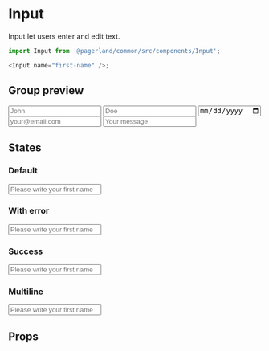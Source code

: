 


<Meta title="Themes/Landing/Form/Input" component={Input} />

# Input

Input let users enter and edit text.

```js
import Input from '@pagerland/common/src/components/Input';

<Input name="first-name" />;
```

## Group preview

<Preview>
  <Theme>
    <Input name="first-name" label="First name" placeholder="John" />
    <Input name="last-name" label="Last name" placeholder="Doe" />
    <Input name="birth-date" label="Birth date" type="date" />
    <Input name="email" label="E-mail address" type="email" placeholder="your@email.com" />
    <Input multiline name="message" label="Message" placeholder="Your message" />
  </Theme>
</Preview>

## States

### Default

<Preview>
  <Story name="Default">
    <Theme>
      <Input name="first-name" label="First name" placeholder="Please write your first name" />
    </Theme>
  </Story>
</Preview>

### With error

<Preview>
  <Story name="With error">
    <Theme>
      <Input
        name="first-name"
        label="First name"
        placeholder="Please write your first name"
        error="Given name doesn't exists"
      />
    </Theme>
  </Story>
</Preview>

### Success

<Preview>
  <Story name="Success">
    <Theme>
      <Input
        name="first-name"
        label="First name"
        placeholder="Please write your first name"
        success
      />
    </Theme>
  </Story>
</Preview>

### Multiline

<Preview>
  <Story name="Multiline">
    <Theme>
      <Input
        name="first-name"
        label="First name"
        placeholder="Please write your first name"
        multiline
      />
    </Theme>
  </Story>
</Preview>

## Props

<Props of={Input} />
